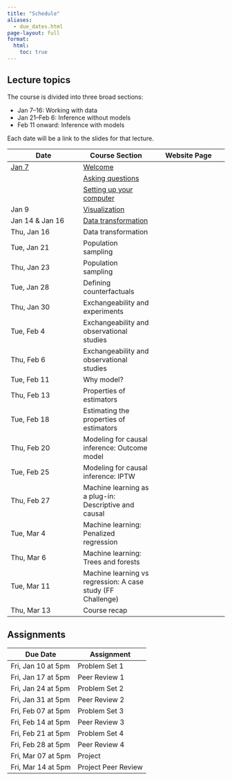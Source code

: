 ```yaml
---
title: "Schedule"
aliases:
  - due_dates.html
page-layout: full
format:
  html:
    toc: true
---
```


## Lecture topics

The course is divided into three broad sections:

* Jan 7--16: Working with data
* Jan 21--Feb 6: Inference without models
* Feb 11 onward: Inference with models

Each date will be a link to the slides for that lecture.

| Date | Course Section | Website Page |
|---|---|---|
| [Jan 7](slides/lec01_asking_questions/lec01_asking_questions.pdf)	| [Welcome](index.qmd) |
| | [Asking questions](topics/asking_questions.qmd) |
| | [Setting up your computer](topics/r_basics.qmd) |
| Jan 9	| [Visualization](topics/visualization.qmd) |
| Jan 14 & Jan 16	| [Data transformation](topics/data_transformation.qmd) |
| Thu, Jan 16	| Data transformation |
| Tue, Jan 21	| Population sampling |
| Thu, Jan 23	| Population sampling |
| Tue, Jan 28	| Defining counterfactuals |
| Thu, Jan 30	| Exchangeability and experiments |
| Tue, Feb 4	| Exchangeability and observational studies |
| Thu, Feb 6	| Exchangeability and observational studies |
| Tue, Feb 11	| Why model? |
| Thu, Feb 13	| Properties of estimators |
| Tue, Feb 18	| Estimating the properties of estimators |
| Thu, Feb 20	| Modeling for causal inference: Outcome model |
| Tue, Feb 25	| Modeling for causal inference: IPTW |
| Thu, Feb 27	| Machine learning as a plug-in: Descriptive and causal |
| Tue, Mar 4	| Machine learning: Penalized regression |
| Thu, Mar 6	| Machine learning: Trees and forests |
| Tue, Mar 11	| Machine learning vs regression: A case study (FF Challenge) |
| Thu, Mar 13	| Course recap |

## Assignments

| Due Date | Assignment |
|---|---|
| Fri, Jan 10	at 5pm | Problem Set 1 |
| Fri, Jan 17	at 5pm | Peer Review 1 |
| Fri, Jan 24	at 5pm | Problem Set 2 |
| Fri, Jan 31	at 5pm | Peer Review 2 |
| Fri, Feb 07	at 5pm | Problem Set 3 |
| Fri, Feb 14	at 5pm | Peer Review 3 |
| Fri, Feb 21	at 5pm | Problem Set 4 |
| Fri, Feb 28	at 5pm | Peer Review 4 |
| Fri, Mar 07	at 5pm | Project |
| Fri, Mar 14	at 5pm | Project Peer Review |

